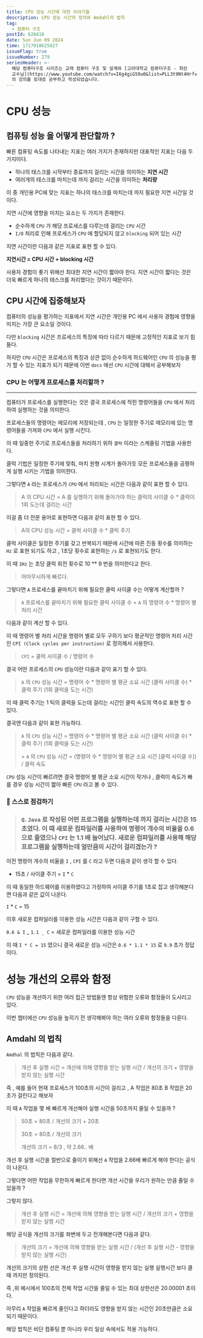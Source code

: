 ```yaml
---
title: CPU 성능 시간에 대한 이야기들
description: CPU 성능 시간의 정의와 Amdahl의 법칙
tag:
  - 컴퓨터 구조
postId: 626818
date: Sun Jun 09 2024
time: 1717918625927
issueFlag: true
issueNumber: 279
seriesHeader: >-
  해당 컴퓨터구조 시리즈는 교재 컴퓨터 구조 및 설계와 [고려대학교 컴퓨터구조 - 최린
  교수님](https://www.youtube.com/watch?v=I6g4giG59u0&list=PLL3t9Nt4Hrfv-6V3ylNL4N90TztqlSJOe)
  의 강의를 토대로 공부하고 작성되었습니다.
---
```


# CPU 성능

## 컴퓨팅 성능 을 어떻게 판단할까 ?

빠른 컴퓨팅 속도를 나타내는 지표는 여러 가지가 존재하지만 대표적인 지표는 다음 두 가지이다.

- 하나의 태스크를 시작부터 종료까지 걸리는 시간을 의미하는 **지연 시간**
- 여러개의 테스크를 마치는데 까지 걸리는 시간을 의미하는 **처리량**

이 중 개인용 PC에 맞는 지표는 하나의 태스크를 마치는데 까지 필요한 지연 시간일 것이다.

지연 시간에 영향을 미치는 요소는 두 가지가 존재한다.

- 순수하게 `CPU` 가 해당 프로세스를 다루는데 걸리는 `CPU` 시간
- `I/O` 처리로 인해 프로세스가 `CPU` 에 할당되지 않고 `blocking` 되어 있는 시간

지연 시간이란 다음과 같은 지표로 표현 할 수 있다.

**지연시간 = CPU 시간 + blocking 시간**

사용자 경험이 좋기 위해선 최대한 지연 시간이 짧아야 한다. 지연 시간이 짧다는 것은 더욱 빠르게 하나의 태스크를 처리했다는 것이기 때문이다.

## CPU 시간에 집중해보자

컴퓨터의 성능을 평가하는 지표에서 지연 시간은 개인용 PC 에서 사용자 경험에 영향을 미치는 가장 큰 요소일 것이다.

다만 `blocking` 시간은 프로세스의 특징에 따라 다르기 때문에 고정적인 지표로 보기 힘들다.

하지만 `CPU` 시간은 프로세스의 특징과 상관 없이 순수하게 하드웨어인 `CPU` 의 성능을 평가 할 수 있는 지표가 되기 때문에 이번 `docs` 에선 `CPU` 시간에 대해서 공부해보자

### CPU 는 어떻게 프로세스를 처리할까 ?

---

컴퓨터가 프로세스를 실행한다는 것은 결국 프로세스에 적힌 명령어들을 `CPU` 에서 처리하여 실행하는 것을 의미한다.

프로세스들의 명령어는 메모리에 저장되는데 , `CPU` 는 일정한 주기로 메모리에 있는 명령어들을 가져와 `CPU` 에서 실행 시킨다.

이 때 일중헌 주기로 프로세스들을 처리하기 위하 `클럭` 이라는 스케줄링 기법을 사용한다.

클럭 기법은 일정한 주기에 맞춰, 마치 원형 시계가 돌아가듯 모든 프로세스들을 공평하게 실행 시키는 기법을 의미한다.

그렇다면 `A` 라는 프로세스가 `CPU` 에서 처리되는 시간은 다음과 같이 표현 할 수 있다.

> A 의 CPU 시간 = A 를 실행하기 위해 돌아가야 하는 클럭의 사이클 수 \* 클럭이 1회 도는데 걸리는 시간

이걸 좀 더 전문 용어로 표현하면 다음과 같이 표현 할 수 있다.

> A의 CPU 성능 시간 = 클럭 사이클 수 \* 클럭 주기

클럭 사이클은 일정한 주기를 갖고 반복되기 때문에 시간에 따른 진동 횟수를 의미하는 `Hz` 로 표현 되기도 하고 , 1초당 횟수로 표현하는 `/s` 로 표현되기도 한다.

이 때 `1Hz` 는 초당 클럭 회전 횟수로 10 \*\* 9 번을 의미한다고 한다.

> 어마무시하게 빠르다.

그렇다면 `A` 프로세스를 끝마치기 위해 필요한 클럭 사이클 수는 어떻게 계산할까 ?

> `A` 프로세스를 끝마치기 위해 필요한 클럭 사이클 수 = `A` 의 명령어 수 \* 명령어 별 처리 시간

다음과 같이 계산 할 수 있다.

이 때 명령어 별 처리 시간을 명령어 별로 모두 구하기 보다 평균적인 명령어 처리 시간인 `CPI (Clock cycles per instruction)` 로 정의해서 사용한다.

> `CPI` = 클럭 사이클 수 / 명령어 수

결국 어떤 프로세스의 `CPU` 성능이란 다음과 같이 표기 할 수 있다.

> `A` 의 `CPU` 성능 시간 = 명령어 수 \* 명령어 별 평균 소요 시간 (클럭 사이클 수) \* 클럭 주기 (1회 클럭을 도는 시간)

이 때 클럭 주기는 1 틱의 클럭을 도는데 걸리는 시간인 클럭 속도의 역수로 표현 할 수 있다.

결국엔 다음과 같이 표현 가능하다.

> `A` 의 `CPU` 성능 시간 = 명령어 수 \* 명령어 별 평균 소요 시간 (클럭 사이클 수) \* 클럭 주기 (1회 클럭을 도는 시간)
>
> = `A` 의 `CPU` 성능 시간 = (명령어 수 \* 명령어 별 평균 소요 시간 [클럭 사이클 수]) / 클럭 속도

`CPU` 성능 시간이 빠르려면 결국 명령어 별 평균 소요 시간이 작거나 , 클럭이 속도가 빠를 경우 성능 시간이 짧아 빠른 `CPU` 라고 볼 수 있다.

### 🤔 스스로 점검하기

> ### `Q`. `Java` 로 작성된 어떤 프로그램을 실행하는데 까지 걸리는 시간은 15초였다. 이 때 새로운 컴파일러를 사용하여 명령어 개수의 비율을 0.6 으로 줄였으나 `CPI` 는 1.1 배 늘어났다. 새로운 컴파일러를 사용해 해당 프로그램을 실행하는데 얼만큼의 시간이 걸리겠는가 ?

이전 명령어 개수의 비율을 `I` , `CPI` 를 `C` 라고 두면 다음과 같이 생각 할 수 있다.

- 15초 / 사이클 주기 = `I` \* `C`

이 때 동일한 하드웨어를 이용하였다고 가정하여 사이클 주기를 1초로 잡고 생각해본다면 다음과 같은 값이 나온다.

`I` \* `C` = 15

이후 새로운 컴파일러를 이용한 성능 시간은 다음과 같이 구할 수 있다.

`0.6 & I` _ `1.1 _ C` = 새로운 컴파일러를 이용한 성능 시간

이 때 `I * C = 15` 였으니 결국 새로운 성능 시간은 `0.6 * 1.1 * 15` 로 `9.9` 초가 정답이다.

# 성능 개선의 오류와 함정

`CPU` 성능을 개선하기 위한 여러 접근 방법들엔 항상 위험한 오류와 함정들이 도사리고 있다.

이번 챕터에선 `CPU` 성능을 높히기 전 생각해봐야 하는 여러 오류와 함정들을 다룬다.

## Amdahl 의 법칙

`Amdhal` 의 법칙은 다음과 같다.

> 개선 후 실행 시간 = 개선에 의해 영향을 받는 실행 시간 / 개선의 크기 + 영향을 받지 않는 실행 시간

즉 , 예를 들어 현재 프로세스가 100초의 시간이 걸리고 , A 작업은 80초 B 작업은 20초가 걸린다고 해보자

이 때 `A` 작업을 몇 배 빠르게 개선해야 실행 시간을 50초까지 줄일 수 있을까 ?

> 50초 = 80초 / 개선의 크기 + 20초
>
> 30초 = 80초 / 개선의 크기
>
> 개선의 크기 = 8/3 , 약 2.66.. 배

개선 후 실행 시간을 절반으로 줄이기 위해선 `A` 작업을 2.66배 빠르게 해야 한다는 공식이 나온다.

그렇다면 어떤 작업을 무한하게 빠르게 한다면 개선 시간을 우리가 원하는 만큼 줄일 수 있을까 ?

그렇지 않다.

> 개선 후 실행 시간 = 개선에 의해 영향을 받는 실행 시간 / 개선의 크기 + 영향을 받지 않는 실행 시간

해당 공식을 개선의 크기를 좌변에 두고 전개해본다면 다음과 같다.

> 개선의 크기 = 개선에 의해 영향을 받는 실행 시간 / (개선 후 실행 시간 - 영향을 받지 않는 실행 시간)

개선의 크기의 상한 선은 개선 후 실행 시간이 영향을 받지 않는 실행 실행시간 보다 클 때 까지만 정의된다.

즉 ,위 예시에서 100초의 전체 작업 시간을 줄일 수 있는 최대 상한선은 20.00001 초이다.

아무리 `A` 작업을 빠르게 줄인다고 하더라도 영향을 받지 않는 시간인 20초만큼은 소요되기 때문이다.

해당 법칙은 비단 컴퓨팅 뿐 아니라 우리 일상 속에서도 적용 가능하다.
